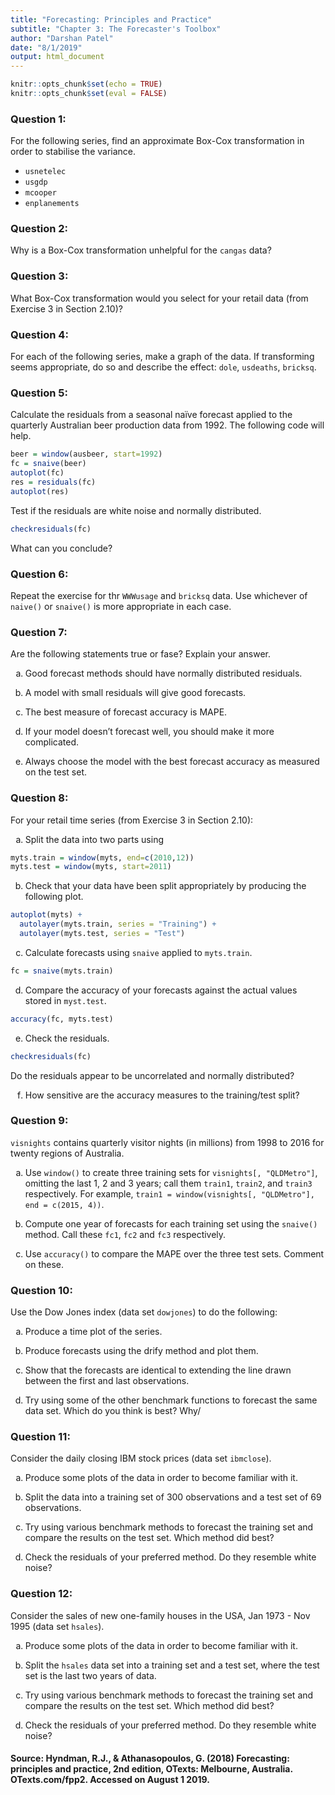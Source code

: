 ```yaml
---
title: "Forecasting: Principles and Practice"
subtitle: "Chapter 3: The Forecaster's Toolbox"
author: "Darshan Patel"
date: "8/1/2019"
output: html_document
---
```


```r
knitr::opts_chunk$set(echo = TRUE)
knitr::opts_chunk$set(eval = FALSE)
```

### Question 1: 
For the following series, find an approximate Box-Cox transformation in order to stabilise the variance.

* `usnetelec`
* `usgdp`
* `mcooper`
* `enplanements`

### Question 2: 
Why is a Box-Cox transformation unhelpful for the `cangas` data?


### Question 3: 
What Box-Cox transformation would you select for your retail data (from Exercise $3$ in Section 2.10)?


### Question 4: 
For each of the following series, make a graph of the data. If transforming seems appropriate, do so and describe the effect: `dole`, `usdeaths`, `bricksq`.


### Question 5: 
Calculate the residuals from a seasonal naïve forecast applied to the quarterly Australian beer production data from $1992$. The following code will help.
```r
beer = window(ausbeer, start=1992)
fc = snaive(beer)
autoplot(fc)
res = residuals(fc)
autoplot(res)
```

Test if the residuals are white noise and normally distributed.
```r
checkresiduals(fc)
```

What can you conclude?

### Question 6: 
Repeat the exercise for thr `WWWusage` and `bricksq` data. Use whichever of `naive()` or `snaive()` is more appropriate in each case.


### Question 7: 
Are the following statements true or fase? Explain your answer.

(a) Good forecast methods should have normally distributed residuals.

(b) A model with small residuals will give good forecasts.

(c) The best measure of forecast accuracy is MAPE.

(d) If your model doesn't forecast well, you should make it more complicated.

(e) Always choose the model with the best forecast accuracy as measured on the test set.


### Question 8: 
For your retail time series (from Exercise $3$ in Section 2.10):

(a) Split the data into two parts using 
```r
myts.train = window(myts, end=c(2010,12))
myts.test = window(myts, start=2011)
```

(b) Check that your data have been split appropriately by producing the following plot.
```r
autoplot(myts) + 
  autolayer(myts.train, series = "Training") + 
  autolayer(myts.test, series = "Test")
```

(c) Calculate forecasts using `snaive` applied to `myts.train`.
```r
fc = snaive(myts.train)
```

(d) Compare the accuracy of your forecasts against the actual values stored in `myst.test`.
```r
accuracy(fc, myts.test)
```

(e) Check the residuals.
```r
checkresiduals(fc)
```

Do the residuals appear to be uncorrelated and normally distributed?

(f) How sensitive are the accuracy measures to the training/test split?


### Question 9: 
`visnights` contains quarterly visitor nights (in millions) from $1998$ to $2016$ for twenty regions of Australia.

(a) Use `window()` to create three training sets for `visnights[, "QLDMetro"]`, omitting the last $1$, $2$ and $3$ years; call them `train1`, `train2`, and `train3` respectively. For example, `train1 = window(visnights[, "QLDMetro"], end = c(2015, 4))`.

(b) Compute one year of forecasts for each training set using the `snaive()` method. Call these `fc1`, `fc2` and `fc3` respectively.

(c) Use `accuracy()` to compare the MAPE over the three test sets. Comment on these.


### Question 10: 
Use the Dow Jones index (data set `dowjones`) to do the following:

(a) Produce a time plot of the series.

(b) Produce forecasts using the drify method and plot them.

(c) Show that the forecasts are identical to extending the line drawn between the first and last observations.

(d) Try using some of the other benchmark functions to forecast the same data set. Which do you think is best? Why/


### Question 11: 
Consider the daily closing IBM stock prices (data set `ibmclose`).

(a) Produce some plots of the data in order to become familiar with it.

(b) Split the data into a training set of $300$ observations and a test set of $69$ observations.

(c) Try using various benchmark methods to forecast the training set and compare the results on the test set. Which method did best?

(d) Check the residuals of your preferred method. Do they resemble white noise?


### Question 12:
Consider the sales of new one-family houses in the USA, Jan $1973$ - Nov $1995$ (data set `hsales`).

(a) Produce some plots of the data in order to become familiar with it.

(b) Split the `hsales` data set into a training set and a test set, where the test set is the last two years of data.

(c) Try using various benchmark methods to forecast the training set and compare the results on the test set. Which method did best?

(d) Check the residuals of your preferred method. Do they resemble white noise? 





#### Source: Hyndman, R.J., & Athanasopoulos, G. (2018) Forecasting: principles and practice, 2nd edition, OTexts: Melbourne, Australia. OTexts.com/fpp2. Accessed on August 1 2019.


